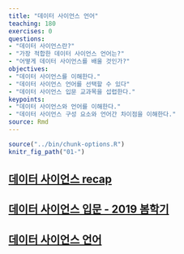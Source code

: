 ```yaml
---
title: "데이터 사이언스 언어"
teaching: 180
exercises: 0
questions:
- "데이터 사이언스란?"
- "가장 적합한 데이터 사이언스 언어는?"
- "어떻게 데이터 사이언스를 배울 것인가?"
objectives:
- "데이터 사이언스를 이해한다."
- "데이터 사이언스 언어를 선택할 수 있다"
- "데이터 사이언스 입문 교과목을 섭렵한다."
keypoints:
- "데이터 사이언스와 언어를 이해한다."
- "데이터 사이언스 구성 요소와 언어간 차이점을 이해한다."
source: Rmd
---
```


```r
source("../bin/chunk-options.R")
knitr_fig_path("01-")
```


## [데이터 사이언스 recap](https://statkclee.github.io/data-science/ds-education.html)

## [데이터 사이언스 입문 - 2019 봄학기](https://statkclee.github.io/yonsei)

## [데이터 사이언스 언어](https://statkclee.github.io/ds-authoring/ds-dataroom.html)


